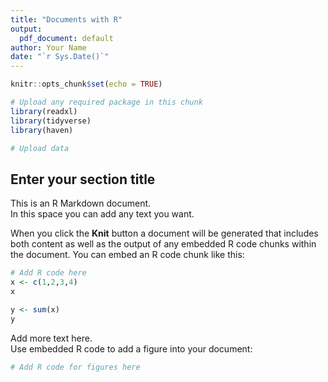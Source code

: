 ```yaml
---
title: "Documents with R"
output:
  pdf_document: default
author: Your Name
date: "`r Sys.Date()`"
---
```

```r
knitr::opts_chunk$set(echo = TRUE)

# Upload any required package in this chunk
library(readxl)
library(tidyverse)
library(haven)

# Upload data

```

## Enter your section title

This is an R Markdown document.  
In this space you can add any text you want.

When you click the **Knit** button a document will be generated that includes both content as well as the output of any embedded R code chunks within the document. You can embed an R code chunk like this:

\vspace{2em}

```r

# Add R code here
x <- c(1,2,3,4)
x

y <- sum(x)
y
```

Add more text here.  
Use embedded R code to add a figure into your document:

\vspace{1em}
```r

# Add R code for figures here
```



